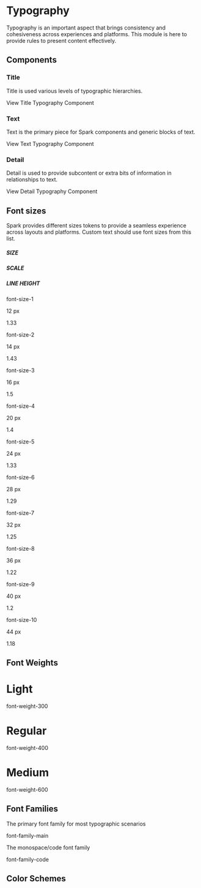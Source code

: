 
<Meta title="Design Tokens/Typography" />

# Typography

Typography is an important aspect that brings consistency and cohesiveness across experiences and platforms. This module is here to provide rules to present content effectively.

<Spacer/>

## Components

### Title

Title is used various levels of typographic hierarchies. 
<p><a>View Title Typography Component</a></p>
<Spacer/>

### Text

Text is the primary piece for Spark components and generic blocks of text.
<p><a>View Text Typography Component</a></p>
<Spacer/>

### Detail

Detail is used to provide subcontent or extra bits of information in relationships to text.
<p><a>View Detail Typography Component</a></p>
<Spacer/>

## Font sizes

Spark provides different sizes tokens to provide a seamless experience across layouts and platforms. Custom text should use font sizes from this list.

<SimpleGrid>
    <SubGrid>
        <h5 style={{ margin: '20px 0 8px' }}>SIZE</h5>
        <h5>SCALE</h5>
        <h5>LINE HEIGHT</h5>
    </SubGrid>
    <SubGrid>
        <p>font-size-1</p>
        <p>12 px</p>
        <p>1.33</p>
    </SubGrid>
    <SubGrid>
        <p>font-size-2</p>
        <p>14 px</p>
        <p>1.43</p>
    </SubGrid>
    <SubGrid>
        <p>font-size-3</p>
        <p>16 px</p>
        <p>1.5</p>
    </SubGrid>
    <SubGrid>
        <p>font-size-4</p>
        <p>20 px</p>
        <p>1.4</p>
    </SubGrid>
    <SubGrid>
        <p>font-size-5</p>
        <p>24 px</p>
        <p>1.33</p>
    </SubGrid>
    <SubGrid>
        <p>font-size-6</p>
        <p>28 px</p>
        <p>1.29</p>
    </SubGrid>
    <SubGrid>
        <p>font-size-7</p>
        <p>32 px</p>
        <p>1.25</p>
    </SubGrid>
    <SubGrid>
        <p>font-size-8</p>
        <p>36 px</p>
        <p>1.22</p>
    </SubGrid>
    <SubGrid>
        <p>font-size-9</p>
        <p>40 px</p>
        <p>1.2</p>
    </SubGrid>
    <SubGrid>
        <p>font-size-10</p>
        <p>44 px</p>
        <p>1.18</p>
    </SubGrid>
</SimpleGrid>

<Spacer/>

## Font Weights

<h1 style={{ fontWeight: 300 }}>Light</h1>
<p>font-weight-300</p>

<h1 style={{ fontWeight: 400 }}>Regular</h1>
<p>font-weight-400</p>

<h1 style={{ fontWeight: 600 }}>Medium</h1>
<p>font-weight-600</p>

<Spacer/>

## Font Families

<p style={{ fontFamily: 'HelveticaNeue, sans-serif', fontSize: 26 }}>The primary font family for most typographic scenarios</p>
<p>font-family-main</p>
<p style={{ fontFamily: 'source-code pro, Menlo, Consolas, monospace', fontSize: 26 }}>The monospace/code font family</p>
<p>font-family-code</p>

<Spacer />

## Color Schemes

<div style={{ maxWidth: 600 }}>
    <ColorBlock label="title-primary" color={typography.fontColors.title.primary} colorLabel="gray-10" />
    <ColorBlock label="text-primary" color={typography.fontColors.text.primary} colorLabel="gray-9" />
    <ColorBlock label="text-secondary" color={typography.fontColors.text.secondary} colorLabel="gray-7" />
    <ColorBlock label="disabled" color={typography.fontColors.disabled} colorLabel="gray-6"/>
</div>
